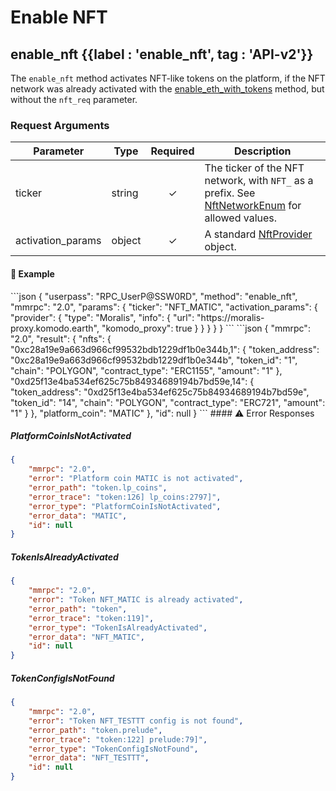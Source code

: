 
# Enable NFT

## enable\_nft {{label : 'enable_nft', tag : 'API-v2'}}

The `enable_nft` method activates NFT-like tokens on the platform, if the NFT network was already activated with the [enable\_eth\_with\_tokens](/komodo-defi-framework/api/v20/coin_activation/enable_eth_with_tokens/) method, but without the `nft_req` parameter.

### Request Arguments

| Parameter          | Type   | Required | Description                                                                                                                                                            |
| ------------------ | ------ | :------: | ---------------------------------------------------------------------------------------------------------------------------------------------------------------------- |
| ticker             | string |     ✓    | The ticker of the NFT network, with `NFT_` as a prefix. See [NftNetworkEnum](/komodo-defi-framework/api/common_structures/enums/#nft-network-enum) for allowed values. |
| activation\_params | object |     ✓    | A standard [NftProvider](/komodo-defi-framework/api/common_structures/nfts/#nft-provider) object.                                                                      |

#### 📌 Example

<CodeGroup title="Enable NFT" tag="POST" label="enable_nft" mm2MethodDecorate="true">
  ```json
  {
    "userpass": "RPC_UserP@SSW0RD",
    "method": "enable_nft",
    "mmrpc": "2.0",
    "params": {
      "ticker": "NFT_MATIC",
      "activation_params": {
        "provider": {
          "type": "Moralis",
          "info": {
            "url": "https://moralis-proxy.komodo.earth",
            "komodo_proxy": true
          }
        }
      }
    }
  }
  ```
</CodeGroup>

<CollapsibleSection expandedText="Hide Enable NFT Response" collapsedText="Show Enable NFT Response">
  ```json
  {
      "mmrpc": "2.0",
      "result": {
          "nfts": {
              "0xc28a19e9a663d966cf99532bdb1229df1b0e344b,1": {
                  "token_address": "0xc28a19e9a663d966cf99532bdb1229df1b0e344b",
                  "token_id": "1",
                  "chain": "POLYGON",
                  "contract_type": "ERC1155",
                  "amount": "1"
              },
              "0xd25f13e4ba534ef625c75b84934689194b7bd59e,14": {
                  "token_address": "0xd25f13e4ba534ef625c75b84934689194b7bd59e",
                  "token_id": "14",
                  "chain": "POLYGON",
                  "contract_type": "ERC721",
                  "amount": "1"
              }
          },
          "platform_coin": "MATIC"
      },
      "id": null
  }
  ```
</CollapsibleSection>

<CollapsibleSection expandedText="Hide Enable NFT Error Responses" collapsedText="Show Enable NFT Error Responses">
  #### ⚠️ Error Responses

  ##### PlatformCoinIsNotActivated

  ```json
  {
      "mmrpc": "2.0",
      "error": "Platform coin MATIC is not activated",
      "error_path": "token.lp_coins",
      "error_trace": "token:126] lp_coins:2797]",
      "error_type": "PlatformCoinIsNotActivated",
      "error_data": "MATIC",
      "id": null
  }
  ```

  ##### TokenIsAlreadyActivated

  ```json
  {
      "mmrpc": "2.0",
      "error": "Token NFT_MATIC is already activated",
      "error_path": "token",
      "error_trace": "token:119]",
      "error_type": "TokenIsAlreadyActivated",
      "error_data": "NFT_MATIC",
      "id": null
  }
  ```

  ##### TokenConfigIsNotFound

  ```json
  {
      "mmrpc": "2.0",
      "error": "Token NFT_TESTTT config is not found",
      "error_path": "token.prelude",
      "error_trace": "token:122] prelude:79]",
      "error_type": "TokenConfigIsNotFound",
      "error_data": "NFT_TESTTT",
      "id": null
  }
  ```
</CollapsibleSection>

